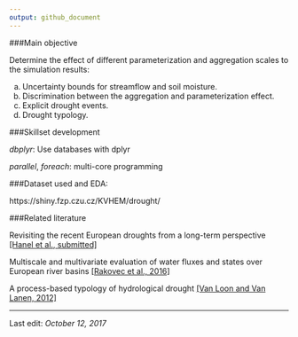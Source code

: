 ```yaml
---
output: github_document
---
```


###Main objective

Determine the effect of different parameterization and aggregation scales to the simulation results:

a.	Uncertainty bounds for streamflow and soil moisture.
b.	Discrimination between the aggregation and parameterization effect.
c.	Explicit drought events.
d.	Drought typology.

###Skillset development

_dbplyr_: Use databases with dplyr

_parallel_, _foreach_: multi-core programming 

###Dataset used and EDA:

https://shiny.fzp.czu.cz/KVHEM/drought/


###Related literature

Revisiting the recent European droughts from a long-term perspective [[Hanel et al., submitted]](https://owncloud.cesnet.cz/index.php/s/wpFXfeHkZm3smYH)

Multiscale and multivariate evaluation of water fluxes and states over European river basins [[Rakovec et al., 2016]](https://www.researchgate.net/profile/Luis_Samaniego/publication/282076923_Multiscale_and_Multivariate_Evaluation_of_Water_Fluxes_and_States_over_European_River_Basins/links/56e0202a08aec4b3333cfec3/Multiscale-and-Multivariate-Evaluation-of-Water-Fluxes-and-States-over-European-River-Basins.pdf)

A process-based typology of hydrological drought [[Van Loon and Van Lanen, 2012]](http://library.wur.nl/WebQuery/wurpubs/fulltext/217574)

***

Last edit: _October 12, 2017_